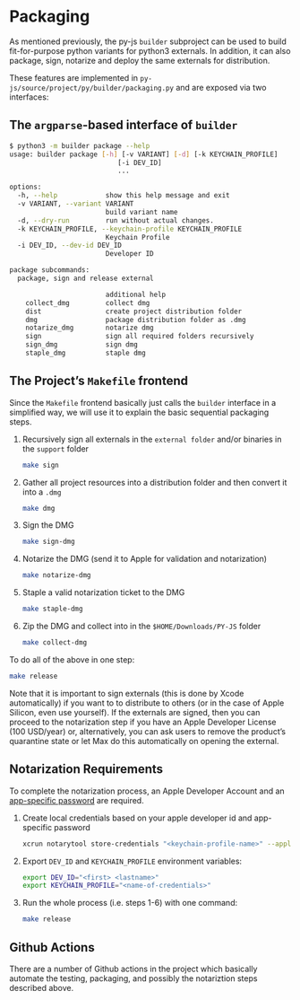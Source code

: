 # Packaging

As mentioned previously, the py-js `builder` subproject can be used to build fit-for-purpose python variants for python3 externals. In addition, it can also package, sign, notarize and deploy the same externals for distribution.

These features are implemented in `py-js/source/project/py/builder/packaging.py` and are exposed via two interfaces:

## The `argparse`-based interface of `builder`

```sh
$ python3 -m builder package --help
usage: builder package [-h] [-v VARIANT] [-d] [-k KEYCHAIN_PROFILE]
                           [-i DEV_ID]
                           ...

options:
  -h, --help            show this help message and exit
  -v VARIANT, --variant VARIANT
                        build variant name
  -d, --dry-run         run without actual changes.
  -k KEYCHAIN_PROFILE, --keychain-profile KEYCHAIN_PROFILE
                        Keychain Profile
  -i DEV_ID, --dev-id DEV_ID
                        Developer ID

package subcommands:
  package, sign and release external

                        additional help
    collect_dmg         collect dmg
    dist                create project distribution folder
    dmg                 package distribution folder as .dmg
    notarize_dmg        notarize dmg
    sign                sign all required folders recursively
    sign_dmg            sign dmg
    staple_dmg          staple dmg
```

## The Project's `Makefile` frontend

Since the `Makefile` frontend basically just calls the `builder` interface in a simplified way, we will use it to explain the basic sequential packaging steps.

1. Recursively sign all externals in the `external folder` and/or binaries in the `support` folder

    ```sh
    make sign
    ```

2. Gather all project resources into a distribution folder and then convert it into a `.dmg`

    ```sh
    make dmg
    ```

3. Sign the DMG

    ```sh
    make sign-dmg
    ```

4. Notarize the DMG (send it to Apple for validation and notarization)

    ```sh
    make notarize-dmg
    ```

5. Staple a valid notarization ticket to the DMG

    ```sh
    make staple-dmg
    ```

6. Zip the DMG and collect into in the `$HOME/Downloads/PY-JS` folder

    ```sh
    make collect-dmg
    ```

To do all of the above in one step:

```sh
make release
```

Note that it is important to sign externals (this is done by Xcode automatically) if you want to to distribute to others (or in the case of Apple Silicon, even use yourself). If the externals are signed, then you can proceed to the notarization step if you have an Apple Developer License (100 USD/year) or, alternatively, you can ask users to remove the product's quarantine state or let Max do this automatically on opening the external.

## Notarization Requirements

To complete the notarization process, an Apple Developer Account and an [app-specific password](https://support.apple.com/en-sa/102654) are required.

1. Create local credentials based on your apple developer id and app-specific password

    ```sh
    xcrun notarytool store-credentials "<keychain-profile-name>" --apple-id "<apple-id>" --team-id <developer-team-id> --password "<app-specific-password>"
    ```

2. Export `DEV_ID` and `KEYCHAIN_PROFILE` environment variables:

    ```sh
    export DEV_ID="<first> <lastname>"
    export KEYCHAIN_PROFILE="<name-of-credentials>"
    ```

3. Run the whole process (i.e. steps 1-6) with one command:

    ```sh
    make release
    ```

## Github Actions

There are a number of Github actions in the project which basically automate the testing, packaging, and possibly the notariztion steps described above.
